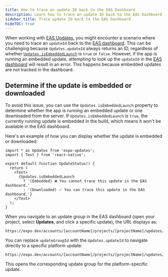```yaml
---
title: How to trace an update ID back to the EAS Dashboard
description: Learn how to trace an update ID back to the EAS Dashboard when using EAS Update and expo-updates library.
sidebar_title: Trace update ID back to the EAS Dashboard
hideTOC: true
---
```


When working with [EAS Updates](/eas-update/introduction/), you might encounter a scenario where you need to trace an `updateId` back to the [EAS dashboard](https://expo.dev/accounts/[account]). This can be challenging because `Updates.updateId` always returns an ID, regardless of whether [`Updates.isEmbeddedLaunch`](/versions/latest/sdk/updates/#updatesisembeddedlaunch) is `true` or `false`. However, if the app is running an embedded update, attempting to look up the `updateId` in the [EAS dashboard](https://expo.dev/accounts/[account]) will result in an error. This happens because embedded updates are not tracked in the dashboard.

## Determine if the update is embedded or downloaded

To avoid this issue, you can use the `Updates.isEmbeddedLaunch` property to determine whether the app is running an embedded update or one downloaded from the server. If `Updates.isEmbeddedLaunch` is `true`, the currently running update is embedded in the build, which means it won't be available in the EAS dashboard.

Here's an example of how you can display whether the update is embedded or downloaded:

```tsx UpdateStatus.tsx
import * as Updates from 'expo-updates';
import { Text } from 'react-native';

export default function UpdateStatus() {
  return (
    <Text>
      {Updates.isEmbeddedLaunch
        ? '(Embedded) ❌ You cannot trace this update in the EAS dashboard.'
        : '(Downloaded) ✅ You can trace this update in the EAS dashboard.'}
    </Text>
  );
}
```

When you navigate to an update group in the EAS dashboard (open your project, select **Updates**, and click a specific update), the URL displays as:

```text
https://expo.dev/accounts/[accountName]/projects/[projectName]/updates/[updateGroupId]
```

You can replace `updateGroupId` with the `Updates.updateId` to navigate directly to a specific platform update:

```text
https://expo.dev/accounts/[accountName]/projects/[projectName]/updates/[updateId]
```

This opens the corresponding update group for the platform-specific update.
